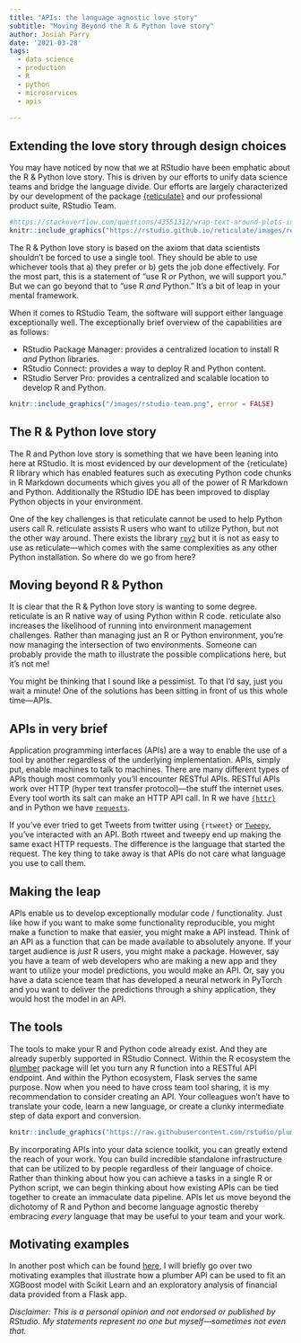 ```yaml
---
title: "APIs: the language agnostic love story"
subtitle: "Moving Beyond the R & Python love story"
author: Josiah Parry
date: '2021-03-28'
tags:
  - data science
  - production
  - R
  - python
  - microservices
  - apis
  
---
```


## Extending the love story through design choices

You may have noticed by now that we at RStudio have been emphatic about the R & Python love story. This is driven by our efforts to unify data science teams and bridge the language divide. Our efforts are largely characterized by our development of the package [{reticulate}](https://rstudio.github.io/reticulate/) and our professional product suite, RStudio Team.  

```r
#https://stackoverflow.com/questions/43551312/wrap-text-around-plots-in-markdown
knitr::include_graphics("https://rstudio.github.io/reticulate/images/reticulated_python.png")
```


The R & Python love story is based on the axiom that data scientists shouldn't be forced to use a single tool. They should be able to use whichever tools that a) they prefer or b) gets the job done effectively. For the most part, this is a statement of "use R _or_ Python, we will support you." But we can go beyond that to "use R _and_ Python." It's a bit of leap in your mental framework.


When it comes to RStudio Team, the software will support either language exceptionally well. The exceptionally brief overview of the capabilities are as follows:

- RStudio Package Manager: provides a centralized location to install R _and_ Python libraries.
- RStudio Connect: provides a way to deploy R and Python content.
- RStudio Server Pro: provides a centralized and scalable location to develop R and Python.

```r
knitr::include_graphics("/images/rstudio-team.png", error = FALSE)
```


## The R & Python love story

The R and Python love story is something that we have been leaning into here at RStudio. It is most evidenced by our development of the {reticulate} R library which has enabled features such as executing Python code chunks in R Markdown documents which gives you all of the power of R Markdown and Python. Additionally the RStudio IDE has been improved to display Python objects in your environment.

One of the key challenges is that reticulate cannot be used to help Python users call R. reticulate assists R users who want to utilize Python, but not the other way around. There exists the library [`rpy2`](https://rpy2.github.io/doc/latest/html/overview.html#background) but it is not as easy to use as reticulate—which comes with the same complexities as any other Python installation. So where do we go from here?

## Moving beyond R & Python 

It is clear that the R & Python love story is wanting to some degree. reticulate is an R native way of using Python within R code. reticulate also increases the likelihood of running into environment management challenges. Rather than managing just an R or Python environment, you're now managing the intersection of two environments. Someone can probably provide the math to illustrate the possible complications here, but it's not me! 

You might be thinking that I sound like a pessimist. To that I'd say, just you wait a minute! One of the solutions has been sitting in front of us this whole time—APIs.


## APIs in very brief

Application programming interfaces (APIs) are a way to enable the use of a tool by another regardless of the underlying implementation. APIs, simply put, enable machines to talk to machines. There are many different types of APIs though most commonly you'll encounter RESTful APIs. RESTful APIs work over HTTP (hyper text transfer protocol)—the stuff the internet uses. Every tool worth its salt can make an HTTP API call. In R we have [`{httr}`](https://httr.r-lib.org/) and in Python we have [`requests`](https://requests.readthedocs.io/en/master/). 

If you've ever tried to get Tweets from twitter using `{rtweet}` or [`Tweepy`](https://www.tweepy.org/), you've interacted with an API. Both rtweet and tweepy end up making the same exact HTTP requests. The difference is the language that started the request. The key thing to take away is that APIs do not care what language you use to call them. 

## Making the leap

APIs enable us to develop exceptionally modular code / functionality. Just like how if you want to make some functionality reproducible, you might make a function to make that easier, you might make a API instead. Think of an API as a function that can be made available to absolutely anyone. If your target audience is _just_ R users, you might make a package. However, say you have a team of web developers who are making a new app and they want to utilize your model predictions, you would make an API. Or, say you have a data science team that has developed a neural network in PyTorch and you want to deliver the predictions through a shiny application, they would host the model in an API.

## The tools 

The tools to make your R and Python code already exist. And they are already superbly supported in RStudio Connect. Within the R ecosystem the [plumber](https://www.rplumber.io/) package will let you turn any R function into a RESTful API endpoint. And within the Python ecosystem, Flask serves the same purpose. Now when you need to have cross team tool sharing, it is my recommendation to consider creating an API. Your colleagues won't have to translate your code, learn a new language, or create a clunky intermediate step of data export and conversion.

```r
knitr::include_graphics("https://raw.githubusercontent.com/rstudio/plumber/master/logo/plumber.svg")
```


By incorporating APIs into your data science toolkit, you can greatly extend the reach of your work. You can build incredible standalone infrastructure that can be utilized to by people regardless of their language of choice. Rather than thinking about how you can achieve a tasks in a single R or Python script, we can begin thinking about how existing APIs can be tied together to create an immaculate data pipeline. APIs let us move beyond the dichotomy of R and Python and become language agnostic thereby embracing _every_ language that may be useful to your team and your work. 

## Motivating examples

In another post which can be found [here](http://josiahparry.com/post/2021-03-28-python-r/), I will briefly go over two motivating examples that illustrate how a plumber API can be used to fit an XGBoost model with Scikit Learn and an exploratory analysis of financial data provided from a Flask app. 

_Disclaimer: This is a personal opinion and not endorsed or published by RStudio. My statements represent no one but myself—sometimes not even that._
